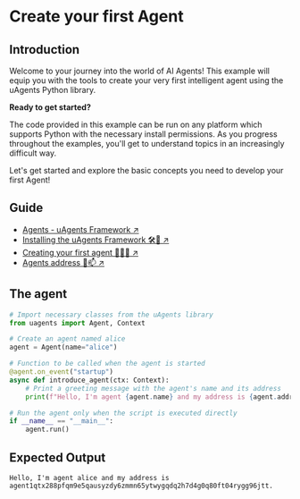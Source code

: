 # Create your first Agent

## Introduction

Welcome to your journey into the world of AI Agents! This example will equip you with the tools to create your very first intelligent agent using the uAgents Python library.

**Ready to get started?**

The code provided in this example can be run on any platform which supports Python with the necessary install permissions. As you progress throughout the examples, you'll get to understand topics in an increasingly difficult way.

Let's get started and explore the basic concepts you need to develop your first Agent!

## Guide

- [Agents - uAgents Framework ↗️](/guides/agents/getting-started/whats-an-agent)
- [Installing the uAgents Framework 🛠️📲 ↗️](/guides/agents/getting-started/installing-uagent)
- [Creating your first agent 🤖🧑‍💻 ↗️](/guides/agents/create-a-uagent)
- [Agents address 🤖📫 ↗️](/guides/agents/getting-started/getting-uagent-address)

## The agent

```py copy filename="agent.py"
# Import necessary classes from the uAgents library
from uagents import Agent, Context

# Create an agent named alice
agent = Agent(name="alice")

# Function to be called when the agent is started
@agent.on_event("startup")
async def introduce_agent(ctx: Context):
    # Print a greeting message with the agent's name and its address
    print(f"Hello, I'm agent {agent.name} and my address is {agent.address}.")

# Run the agent only when the script is executed directly
if __name__ == "__main__":
    agent.run()
```

## Expected Output

```
Hello, I'm agent alice and my address is agent1qtx288pfqm9e5qausyzdy6zmmn65ytwygqdq2h7d4g0q80ft04rygg96jtt.
```
